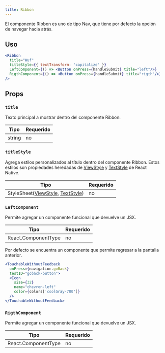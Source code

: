 ```yaml
---
title: Ribbon
---
```


El componente Ribbon es uno de tipo Nav, que tiene por defecto la opción de navegar hacia atrás.

## Uso

```jsx
<Ribbon
  title="Wuf"
  titleStyle={{ textTransform: 'capitalize' }}
  LeftComponent={() => <Button onPress={handleSubmit} title="left"/>}
  RigthComponent={() => <Button onPress={handleSubmit} title="rigth"/>}
/>
```

## Props

### `title`
Texto principal a mostrar dentro del componente Ribbon.

| Tipo   | Requerido |
| ------ | --------- |
| string | no        |

### `titleStyle`
Agrega estilos personalizados al título dentro del componente Ribbon. Estos estilos son propiedades heredadas de [ViewStyle](https://reactnative.dev/docs/view-style-props#props) y [TextStyle](https://reactnative.dev/docs/text-style-props#props) de React Native.

| Tipo                                                                                                                                           | Requerido |
| ---------------------------------------------------------------------------------------------------------------------------------------------- | --------- |
| StyleSheet([ViewStyle](https://reactnative.dev/docs/view-style-props#props), [TextStyle](https://reactnative.dev/docs/text-style-props#props)) | no        |

### `LeftComponent`                             
Permite agregar un componente funcional que devuelve un JSX.

| Tipo                | Requerido |
| ------------------- | --------- |
| React.ComponentType | no        |

Por defecto se encuentra un componente que permite regresar a la pantalla anterior. 

```jsx
<TouchableWithoutFeedback
  onPress={navigation.goBack}
  testID="goback-button">
  <Icon
    size={32}
    name="chevron-left"
    color={colors['coolGray-700']}
  />
</TouchableWithoutFeedback>
```

### `RigthComponent`
Permite agregar un componente funcional que devuelve un JSX.

| Tipo                | Requerido |
| ------------------- | --------- |
| React.ComponentType | no        |
